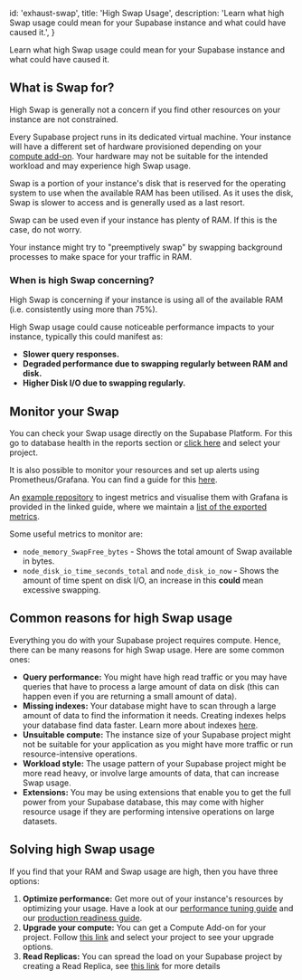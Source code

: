
  id: 'exhaust-swap',
  title: 'High Swap Usage',
  description:
    'Learn what high Swap usage could mean for your Supabase instance and what could have caused it.',
}

Learn what high Swap usage could mean for your Supabase instance and what could have caused it.

## What is Swap for?

<Admonition type="tip">

High Swap is generally not a concern if you find other resources on your instance are not constrained.

</Admonition>

Every Supabase project runs in its dedicated virtual machine. Your instance will have a different set of hardware provisioned depending on your [compute add-on](https://supabase.com/docs/guides/platform/compute-add-ons). Your hardware may not be suitable for the intended workload and may experience high Swap usage.

Swap is a portion of your instance's disk that is reserved for the operating system to use when the available RAM has been utilised. As it uses the disk, Swap is slower to access and is generally used as a last resort.

Swap can be used even if your instance has plenty of RAM. If this is the case, do not worry.

Your instance might try to "preemptively swap" by swapping background processes to make space for your traffic in RAM.

### When is high Swap concerning?

High Swap is concerning if your instance is using all of the available RAM (i.e. consistently using more than 75%). 

High Swap usage could cause noticeable performance impacts to your instance, typically this could manifest as:

- **Slower query responses.** 
- **Degraded performance due to swapping regularly between RAM and disk.**
- **Higher Disk I/O due to swapping regularly.**

## Monitor your Swap

You can check your Swap usage directly on the Supabase Platform. For this go to database health in the reports section or [click here](https://supabase.com/dashboard/project/_/reports/database) and select your project.

It is also possible to monitor your resources and set up alerts using Prometheus/Grafana. You can find a guide for this [here](https://supabase.com/docs/guides/platform/metrics).

An [example repository](https://github.com/supabase/supabase-grafana) to ingest metrics and visualise them with Grafana is provided in the linked guide, where we maintain a [list of the exported metrics](https://github.com/supabase/supabase-grafana/blob/main/docs/metrics.md).

Some useful metrics to monitor are:

- `node_memory_SwapFree_bytes` - Shows the total amount of Swap available in bytes.
- `node_disk_io_time_seconds_total` and `node_disk_io_now` - Shows the amount of time spent on disk I/O, an increase in this **could** mean excessive swapping.

## Common reasons for high Swap usage

Everything you do with your Supabase project requires compute. Hence, there can be many reasons for high Swap usage. Here are some common ones:

- **Query performance:** You might have high read traffic or you may have queries that have to process a large amount of data on disk (this can happen even if you are returning a small amount of data).
- **Missing indexes:** Your database might have to scan through a large amount of data to find the information it needs. Creating indexes helps your database find data faster. Learn more about indexes [here](https://supabase.com/docs/guides/database/postgres/indexes).
- **Unsuitable compute:** The instance size of your Supabase project might not be suitable for your application as you might have more traffic or run resource-intensive operations.
- **Workload style:** The usage pattern of your Supabase project might be more read heavy, or involve large amounts of data, that can increase Swap usage.
- **Extensions:** You may be using extensions that enable you to get the full power from your Supabase database, this may come with higher resource usage if they are performing intensive operations on large datasets.

## Solving high Swap usage

If you find that your RAM and Swap usage are high, then you have three options:

1. **Optimize performance:** Get more out of your instance's resources by optimizing your usage. Have a look at our [performance tuning guide](https://supabase.com/docs/guides/platform/performance#examining-query-performance) and our [production readiness guide](https://supabase.com/docs/guides/platform/going-into-prod#performance).
2. **Upgrade your compute:** You can get a Compute Add-on for your project. Follow [this link](https://supabase.com/dashboard/project/_/settings/addons?panel=computeInstance) and select your project to see your upgrade options.
3. **Read Replicas:** You can spread the load on your Supabase project by creating a Read Replica, see [this link](https://supabase.com/docs/guides/platform/read-replicas) for more details


